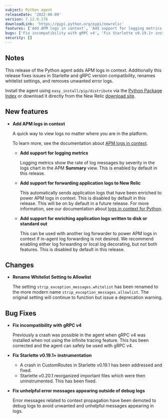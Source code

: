 ```yaml
---
subject: Python agent
releaseDate: '2022-06-09'
version: 7.12.0.176
downloadLink: 'https://pypi.python.org/pypi/newrelic'
features: ['Add APM logs in context', 'Add support for logging metrics', 'Adds support for forwarding application logs to New Relic', 'Add support for enriching application logs written to disk or standard out', 'Rename whitelist setting to allowlist']
bugs: ['Fix incompatibility with gRPC v4', 'Fix Starlette v0.19.1+ instrumentation', 'Fix unhelpful error messages appearing outside of debug logs']
security: []
---
```


## Notes

This release of the Python agent adds APM logs in context. Additionally this release fixes issues in Starlette and gRPC version compatibility, renames whitelist settings, and removes unwanted error logs.

Install the agent using `easy_install/pip/distribute` via the [Python Package Index](https://pypi.python.org/pypi/newrelic) or download it directly from the New Relic [download site](http://download.newrelic.com/python_agent/release).

## New features

* **Add APM logs in context**

  A quick way to view logs no matter where you are in the platform.

  To learn more, see the documentation about [APM logs in context](/docs/apm/new-relic-apm/getting-started/get-started-logs-context).

  * **Add support for logging metrics**

    Logging metrics show the rate of log messages by severity in the logs chart in the APM **Summary** view. This is enabled by default in this release.

  * **Add support for forwarding application logs to New Relic**

    This automatically sends application logs that have been enriched to power APM logs in context. This is disabled by default in this release. This will be on by default in a future release. For more information, see our documentation about [logs in context for Python](/docs/logs/logs-context/configure-logs-context-python).

  * **Add support for enriching application logs written to disk or standard out**

    This can be used with another log forwarder to power APM logs in context if in-agent log forwarding is not desired. We recommend enabling either log forwarding or local log decorating, but not both features. This is disabled by default in this release.

## Changes

* **Rename Whitelist Setting to Allowlist**

  The setting `strip_exception_messages.whitelist` has been renamed to the more modern name `strip_exception_messages.allowlist`. The original setting will continue to function but issue a deprecation warning.

## Bug Fixes

* **Fix incompatibility with gRPC v4**

  Previously a crash was possible in the agent when gRPC v4 was installed when not using the infinite tracing feature. This has been corrected and the agent can safely be used with gRPC v4.

* **Fix Starlette v0.19.1+ instrumentation**
  * A crash in CustomRoutes in Starlette v0.19.1 has been addressed and fixed.
  * Starlette v0.20.1 reorganized important files which were then uninstrumented. This has been fixed.

* **Fix unhelpful error messages appearing outside of debug logs**

  Error messages related to context propagation have been demoted to debug logs to avoid unwanted and unhelpful messages appearing in logs.
